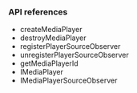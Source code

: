 <PlatformWrapper platform="electron">
        
### API references

* <Link to = "{{global.API_REF_ELECTRON_ROOT}}/class_irtcengine.html#ariaid-title17">createMediaPlayer</Link>
* <Link to = "{{global.API_REF_ELECTRON_ROOT}}/class_irtcengine.html#ariaid-title18">destroyMediaPlayer</Link>
* <Link to = "{{global.API_REF_ELECTRON_ROOT}}/class_imediaplayer.html#ariaid-title17">registerPlayerSourceObserver</Link>
* <Link to = "{{global.API_REF_ELECTRON_ROOT}}/class_imediaplayer.html#api_imediaplayer_unregisterplayersourceobserver">unregisterPlayerSourceObserver</Link>
* <Link to = "{{global.API_REF_ELECTRON_ROOT}}/class_imediaplayer.html#ariaid-title5">getMediaPlayerId</Link>
* <Link to = "{{global.API_REF_ELECTRON_ROOT}}/class_imediaplayer.html">IMediaPlayer</Link>
* <Link to = "{{global.API_REF_ELECTRON_ROOT}}/class_imediaplayersourceobserver.html">IMediaPlayerSourceObserver</Link>

</PlatformWrapper>
